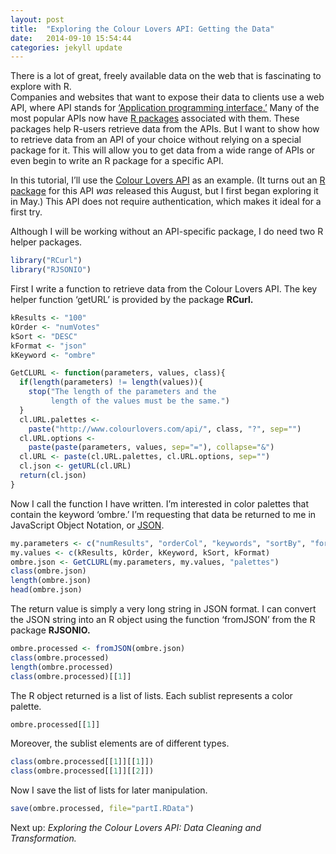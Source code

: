 ```yaml
---
layout: post
title:  "Exploring the Colour Lovers API: Getting the Data"
date:   2014-09-10 15:54:44
categories: jekyll update
---
```


There is a lot of great, freely available data on the web that is fascinating to explore with R.  
Companies and websites that want to expose their data to clients use a web API, where API
stands for ['Application programming interface.'](http://en.wikipedia.org/wiki/Application_programming_interface)  Many of the most popular APIs now have [R packages](http://cran.r-project.org/web/packages/twitteR/index.html) associated with them. These
packages help R-users retrieve data from the APIs.  But I want to show how to retrieve data from
an API of your choice
without relying on a special package for it. This will allow you to get data from a wide
range of APIs or even begin to write an R package for a specific API.

In this tutorial, I'll use the [Colour Lovers API](http://www.colourlovers.com/api/) as 
an example. (It turns out an [R package](http://cran.r-project.org/web/packages/colourlovers/index.html) for this API *was* released this August, but I first began exploring it in May.) This
API does not require authentication, which makes it ideal for a first try. 

Although I will be working without an API-specific package, I do need two R helper packages.

```r
library("RCurl")
library("RJSONIO")
```

First I write a function to retrieve data from the Colour Lovers API.  The key helper
function 'getURL' is provided by the package **RCurl.**

```r
kResults <- "100"
kOrder <- "numVotes"
kSort <- "DESC"
kFormat <- "json"
kKeyword <- "ombre"

GetCLURL <- function(parameters, values, class){
  if(length(parameters) != length(values)){
    stop("The length of the parameters and the 
         length of the values must be the same.")
  }
  cl.URL.palettes <-
    paste("http://www.colourlovers.com/api/", class, "?", sep="")
  cl.URL.options <- 
    paste(paste(parameters, values, sep="="), collapse="&")
  cl.URL <- paste(cl.URL.palettes, cl.URL.options, sep="")
  cl.json <- getURL(cl.URL)
  return(cl.json)
}
```
Now I call the function I have written.  I'm interested in color palettes
that contain the keyword 'ombre.'  I'm requesting that data be returned to me
in JavaScript Object Notation, or [JSON](http://en.wikipedia.org/wiki/JSON).

```r
my.parameters <- c("numResults", "orderCol", "keywords", "sortBy", "format")
my.values <- c(kResults, kOrder, kKeyword, kSort, kFormat)
ombre.json <- GetCLURL(my.parameters, my.values, "palettes")
class(ombre.json)
length(ombre.json)
head(ombre.json)
```
The return value is simply a very long string in JSON format.  I can convert the JSON string into an R object using the function 'fromJSON' from the R package **RJSONIO.**

```r
ombre.processed <- fromJSON(ombre.json)
class(ombre.processed)
length(ombre.processed)
class(ombre.processed)[[1]]
```

The R object returned is a list of lists. Each sublist represents a color palette.

```r
ombre.processed[[1]]
```

Moreover, the sublist elements are of different types.

```r
class(ombre.processed[[1]][[1]])
class(ombre.processed[[1]][[2]])
```
Now I save the list of lists for later manipulation.

```r
save(ombre.processed, file="partI.RData")
```

Next up: *Exploring the Colour Lovers API: Data Cleaning and Transformation.*
